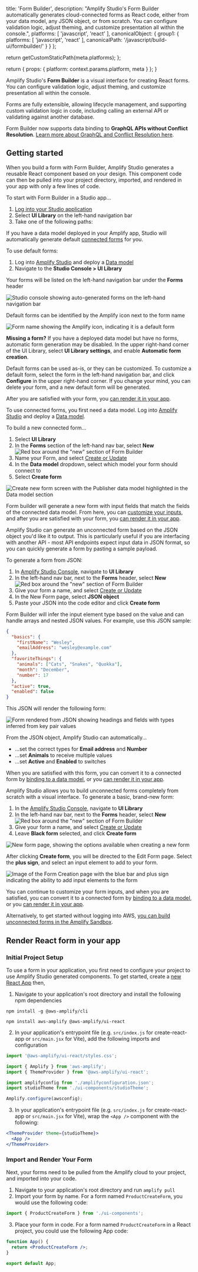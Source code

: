 
  title: 'Form Builder',
  description: "Amplify Studio's Form Builder automatically generates cloud-connected forms as React code, either from your data model, any JSON object, or from scratch. You can configure validation logic, adjust theming, and customize presentation all within the console.",
  platforms: [
    'javascript',
    'react'
  ],
  canonicalObject: {
    group1: {
      platforms: [
        'javascript',
        'react'
      ],
      canonicalPath: '/javascript/build-ui/formbuilder/'
    }
  }
};

  return getCustomStaticPath(meta.platforms);
};

  return {
    props: {
      platform: context.params.platform,
      meta
    }
  };
}

Amplify Studio's **Form Builder** is a visual interface for creating React forms. You can configure validation logic, adjust theming, and customize presentation all within the console.

Forms are fully extensible, allowing lifecycle management, and supporting custom validation logic in code, including calling an external API or validating against another database.

<Callout warning>

Form Builder now supports data binding to **GraphQL APIs without Conflict Resolution**. [Learn more about GraphQL and Conflict Resolution here](/[platform]/tools/console/data/data-model/#datastore-and-graphql).

</Callout>

## Getting started

When you build a form with Form Builder, Amplify Studio generates a reusable React component based on your design. This component code can then be pulled into your project directory, imported, and rendered in your app with only a few lines of code.

To start with Form Builder in a Studio app...

1. [Log into your Studio application](/[platform]/tools/console/adminui/start/#logging-in-and-creating-an-app)
1. Select **UI Library** on the left-hand navigation bar
1. Take one of the following paths:

<BlockSwitcher>

<Block name="Default form">

If you have a data model deployed in your Amplify app, Studio will automatically generate default [connected forms](/[platform]/build-ui/formbuilder/data-binding/#connected-forms) for you.

To use default forms:

1. Log into [Amplify Studio](/[platform]/tools/console/adminui/start/#logging-in-and-creating-an-app) and deploy a [Data model](/[platform]/tools/console/data/data-model/)
2. Navigate to the **Studio Console > UI Library**

Your forms will be listed on the left-hand navigation bar under the **Forms** header

![Studio console showing auto-generated forms on the left-hand navigation bar](/images/console/formbuilder/overview1.png)

Default forms can be identified by the Amplify icon next to the form name

![Form name showing the Amplify icon, indicating it is a default form](/images/console/formbuilder/defaultform.png)

<Callout info>

**Missing a form?** If you have a deployed data model but have no forms, automatic form generation may be disabled. In the upper right-hand corner of the UI Library, select **UI Library settings**, and enable **Automatic form creation**.

</Callout>

Default forms can be used as-is, or they can be customized. To customize a default form, select the form in the left-hand navigation bar, and click **Configure** in the upper right-hand corner. If you change your mind, you can delete your form, and a new default form will be generated.

After you are satisfied with your form, you [can render it in your app](#render-react-form-in-your-app).

</Block>

<Block name="New connected form">

To use connected forms, you first need a data model. Log into [Amplify Studio](/[platform]/tools/console/adminui/start/#logging-in-and-creating-an-app) and deploy a [Data model](/[platform]/tools/console/data/data-model/).

To build a new connected form...

1. Select **UI Library**
1. In the **Forms** section of the left-hand nav bar, select **New** ![Red box around the "new" section of Form Builder](/images/console/formbuilder/overview7.png)
1. Name your Form, and select [Create or Update](#create-and-update-forms)
1. In the **Data model** dropdown, select which model your form should connect to
1. Select **Create form**

![Create new form screen with the Publisher data model highlighted in the Data model section](/images/console/formbuilder/connectedform.png)

Form builder will generate a new form with input fields that match the fields of the connected data model. From here, you can [customize your inputs](./customize), and after you are satisfied with your form, you [can render it in your app](#render-react-form-in-your-app).

</Block>

<Block name="New JSON form">

Amplify Studio can generate an unconnected form based on the JSON object you'd like it to output. This is particularly useful if you are interfacing with another API - most API endpoints expect input data in JSON format, so you can quickly generate a form by pasting a sample payload.

To generate a form from JSON:

1. In [Amplify Studio Console](/[platform]/tools/console/adminui/start/#logging-in-and-creating-an-app), navigate to **UI Library**
1. In the left-hand nav bar, next to the **Forms** header, select **New** ![Red box around the "new" section of Form Builder](/images/console/formbuilder/overview7.png)
1. Give your form a name, and select [Create or Update](#create-and-update-forms)
1. In the New Form page, select **JSON object**
1. Paste your JSON into the code editor and click **Create form**

Form Builder will infer the input element type based on the value and can handle arrays and nested JSON values. For example, use this JSON sample:

```json
{
  "basics": {
    "firstName": "Wesley",
    "emailAddress": "wesley@example.com"
  },
  "favoriteThings": {
    "animals": ["Cats", "Snakes", "Quokka"],
    "month": "December",
    "number": 17
  },
  "active": true,
  "enabled": false
}
```

This JSON will render the following form:

![Form rendered from JSON showing headings and fields with types inferred from key pair values](/images/console/formbuilder/overview6.png)

From the JSON object, Amplify Studio can automatically...

- ...set the correct types for **Email address** and **Number**
- ...set **Animals** to receive multiple values
- ...set **Active** and **Enabled** to switches

When you are satisfied with this form, you can convert it to a connected form by [binding to a data model](#form-binding), or you [can render it in your app](#render-react-form-in-your-app).

</Block>

<Block name="New blank form">

Amplify Studio allows you to build unconnected forms completely from scratch with a visual interface. To generate a basic, brand-new form:

1. In the [Amplify Studio Console](/[platform]/tools/console/adminui/start/#logging-in-and-creating-an-app), navigate to **UI Library**
1. In the left-hand nav bar, next to the **Forms** header, select **New** ![Red box around the "new" section of Form Builder](/images/console/formbuilder/overview7.png)
1. Give your form a name, and select [Create or Update](#create-and-update-forms)
1. Leave **Black form** selected, and click **Create form**

![New form page, showing the options available when creating a new form](/images/console/formbuilder/overview2.png)

After clicking **Create form**, you will be directed to the Edit Form page. Select the **plus sign**, and select an input element to add to your form.

![Image of the Form Creation page with the blue bar and plus sign indicating the ability to add input elements to the form](/images/console/formbuilder/overview3.png)

You can continue to customize your form inputs, and when you are satisfied, you can convert it to a connected form by [binding to a data model](#form-binding), or you [can render it in your app](#render-react-form-in-your-app).

</Block>

</BlockSwitcher>

<Callout info>

Alternatively, to get started without logging into AWS, [you can build unconnected forms in the Amplify Sandbox](https://sandbox.amplifyapp.com/ui-library).

</Callout>

## Render React form in your app

### Initial Project Setup

To use a form in your application, you first need to configure your project to use Amplify Studio generated components. To get started, create a [new React App](/[platform]/start/project-setup/create-application/#create-a-new-react-app) then,

1. Navigate to your application's root directory and install the following npm dependencies

```
npm install -g @aws-amplify/cli
```

```
npm install aws-amplify @aws-amplify/ui-react
```

2. In your application's entrypoint file (e.g. `src/index.js` for create-react-app or `src/main.jsx` for Vite), add the following imports and configuration

```jsx
import '@aws-amplify/ui-react/styles.css';

import { Amplify } from 'aws-amplify';
import { ThemeProvider } from '@aws-amplify/ui-react';

import amplifyconfig from './amplifyconfiguration.json';
import studioTheme from './ui-components/studioTheme';

Amplify.configure(awsconfig);
```

3. In your application's entrypoint file (e.g. `src/index.js` for create-react-app or `src/main.jsx` for Vite), wrap the `<App />` component with the following:

```jsx
<ThemeProvider theme={studioTheme}>
  <App />
</ThemeProvider>
```

### Import and Render Your Form

Next, your forms need to be pulled from the Amplify cloud to your project, and imported into your code.

1. Navigate to your application's root directory and run `amplify pull`
2. Import your form by name. For a form named `ProductCreateForm`, you would use the following code:

```jsx
import { ProductCreateForm } from './ui-components';
```

3. Place your form in code. For a form named `ProductCreateForm` in a React project, you could use the following App code:

```jsx
function App() {
  return <ProductCreateForm />;
}

export default App;
```
